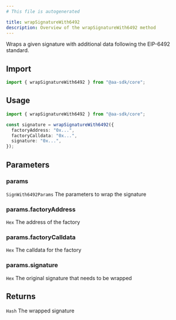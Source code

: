 ```yaml
---
# This file is autogenerated

title: wrapSignatureWith6492
description: Overview of the wrapSignatureWith6492 method
---
```



Wraps a given signature with additional data following the EIP-6492 standard.

## Import

```ts
import { wrapSignatureWith6492 } from "@aa-sdk/core";
```

## Usage

```ts
import { wrapSignatureWith6492 } from "@aa-sdk/core";

const signature = wrapSignatureWith6492({
  factoryAddress: "0x...",
  factoryCalldata: "0x...",
  signature: "0x...",
});
```

## Parameters

### params

`SignWith6492Params`
The parameters to wrap the signature

### params.factoryAddress

`Hex`
The address of the factory

### params.factoryCalldata

`Hex`
The calldata for the factory

### params.signature

`Hex`
The original signature that needs to be wrapped

## Returns

`Hash`
The wrapped signature
